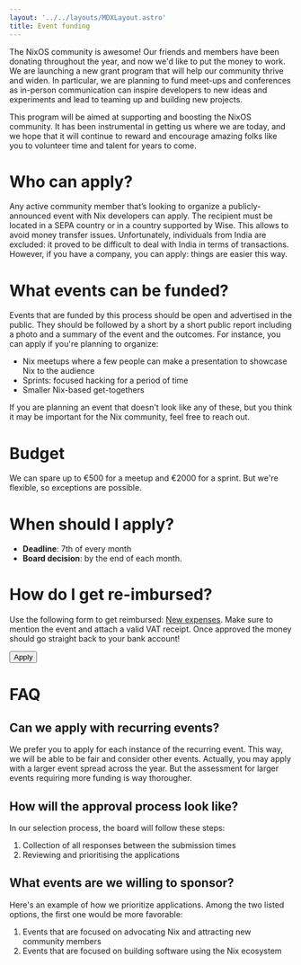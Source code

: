 ```yaml
---
layout: '../../layouts/MDXLayout.astro'
title: Event funding
---
```



The NixOS community is awesome! Our friends and members have been donating throughout the year, and now we'd like to put the money to work. We are launching a new grant program that will help our community thrive and widen. In particular, we are planning to fund meet-ups and conferences as in-person communication can inspire developers to new ideas and experiments and lead to teaming up and building new projects.

This program will be aimed at supporting and boosting the NixOS community. It has been instrumental in getting us where we are today, and we hope that it will continue to reward and encourage amazing folks like you to volunteer time and talent for years to come.

# Who can apply?

Any active community member that’s looking to organize a publicly-announced event with Nix developers can apply. The recipient must be located in a SEPA country or in a country supported by Wise. This allows to avoid money transfer issues. Unfortunately, individuals from India are excluded: it proved to be difficult to deal with India in terms of transactions. However, if you have a company, you can apply: things are easier this way.

# What events can be funded?

Events that are funded by this process should be open and advertised in the public. They should be followed by a short by a short public report including a photo and a summary of the event and the outcomes. For instance, you can apply if you're planning to organize:

- Nix meetups where a few people can make a presentation to showcase Nix to the audience
- Sprints: focused hacking for a period of time
- Smaller Nix-based get-togethers

If you are planning an event that doesn't look like any of these, but you think it may be important for the Nix community, feel free to reach out.

# Budget

We can spare up to €500 for a meetup and €2000 for a sprint. But we're flexible, so exceptions are possible.

# When should I apply?

- **Deadline**: 7th of every month
- **Board decision**: by the end of each month.

# How do I get re-imbursed?

Use the following form to get reimbursed: [New expenses](https://opencollective.com/nixos/expenses/new). Make sure to mention the event and attach a valid VAT receipt. Once approved the money should go straight back to your bank account!

<div class="mb-16 flex justify-center">
  <Button href="https://github.com/NixOS/foundation/issues/new?labels=funding-request%2Ctriage&template=funding_form.yml&title=%5BFunding%5D%3A+%24event+name+%24date">
    Apply
  </Button>
</div>

# FAQ

## Can we apply with recurring events?

We prefer you to apply for each instance of the recurring event. This way, we will be able to be fair and consider other events. Actually, you may apply with a larger event spread across the year. But the assessment for larger events requiring more funding is way thorougher.

## How will the approval process look like?

In our selection process, the board will follow these steps:

1. Collection of all responses between the submission times
2. Reviewing and prioritising the applications

## What events are we willing to sponsor?

Here's an example of how we prioritize applications. Among the two listed options, the first one would be more favorable:

1. Events that are focused on advocating Nix and attracting new community members
2. Events that are focused on building software using the Nix ecosystem
